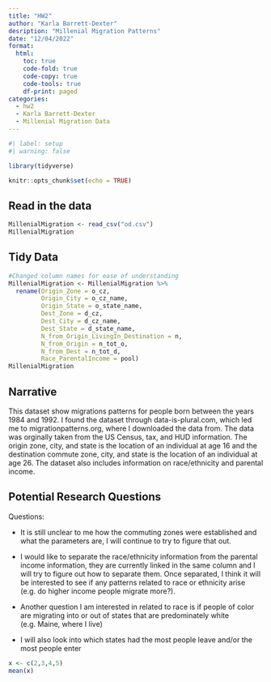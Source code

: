 ```yaml
---
title: "HW2"
author: "Karla Barrett-Dexter"
desription: "Millenial Migration Patterns"
date: "12/04/2022"
format:
  html:
    toc: true
    code-fold: true
    code-copy: true
    code-tools: true
    df-print: paged
categories:
  - hw2
  - Karla Barrett-Dexter
  - Millenial Migration Data
---
```


```r
#| label: setup
#| warning: false

library(tidyverse)

knitr::opts_chunk$set(echo = TRUE)
```

## Read in the data

```r
MillenialMigration <- read_csv("od.csv")
MillenialMigration
```
## Tidy Data

```r
#Changed column names for ease of understanding
MillenialMigration <- MillenialMigration %>%
  rename(Origin_Zone = o_cz,
         Origin_City = o_cz_name,
         Origin_State = o_state_name,
         Dest_Zone = d_cz,
         Dest_City = d_cz_name,
         Dest_State = d_state_name,
         N_from_Origin_LivingIn_Destination = n,
         N_from_Origin = n_tot_o,
         N_from_Dest = n_tot_d,
         Race_ParentalIncome = pool)
MillenialMigration
```
## Narrative
This dataset show migrations patterns for people born between the years 1984 and 1992. I found the dataset through data-is-plural.com, which led me to migrationpatterns.org, where I downloaded the data from. The data was orginally taken from the US Census, tax, and HUD information. The origin zone, city, and state is the location of an individual at age 16 and the destination commute zone, city, and state is the location of an individual at age 26. The dataset also includes information on race/ethnicity and parental income. 

## Potential Research Questions
Questions:

- It is still unclear to me how the commuting zones were established and what the parameters are, I will continue to try to figure that out.

- I would like to separate the race/ethnicity information from the parental income information, they are currently linked in the same column and I will try to figure out how to separate them. Once separated, I think it will be interested to see if any patterns related to race or ethnicity arise (e.g. do higher income people migrate more?). 

- Another question I am interested in related to race is if people of color are migrating into or out of states that are predominately white (e.g. Maine, where I live)

- I will also look into which states had the most people leave and/or the most people enter




```r
x <- c(2,3,4,5)
mean(x)
```


